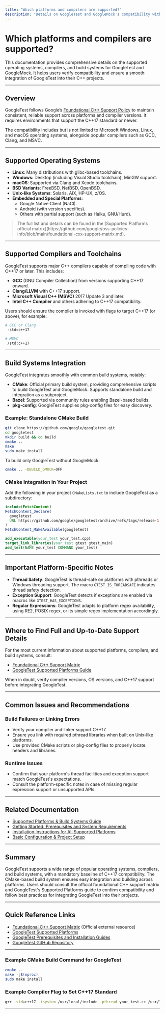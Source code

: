 ```yaml
---
title: "Which platforms and compilers are supported?"
description: "Details on GoogleTest and GoogleMock's compatibility with operating systems, compilers, and C++ standards. Provides direct references to the official support matrix and foundational support policies."
---
```


# Which platforms and compilers are supported?

This documentation provides comprehensive details on the supported operating systems, compilers, and build systems for GoogleTest and GoogleMock. It helps users verify compatibility and ensure a smooth integration of GoogleTest into their C++ projects.

---

## Overview

GoogleTest follows Google’s [Foundational C++ Support Policy](https://opensource.google/documentation/policies/cplusplus-support) to maintain consistent, reliable support across platforms and compiler versions. It requires environments that support the C++17 standard or newer.

The compatibility includes but is not limited to Microsoft Windows, Linux, and macOS operating systems, alongside popular compilers such as GCC, Clang, and MSVC.

---

## Supported Operating Systems

- **Linux**: Many distributions with glibc-based toolchains.
- **Windows**: Desktop (including Visual Studio toolchain), MinGW support.
- **macOS**: Supported via Clang and Xcode toolchains.
- **BSD Variants**: FreeBSD, NetBSD, OpenBSD.
- **Unix-like Systems**: Solaris, AIX, HP-UX, z/OS.
- **Embedded and Special Platforms**:
  - Google Native Client (NaCl).
  - Android (with version specifics).
  - Others with partial support (such as Haiku, GNU/Hurd).

> <Note>
> The full list and details can be found in the [Supported Platforms official matrix](https://github.com/google/oss-policies-info/blob/main/foundational-cxx-support-matrix.md).
> </Note>

---

## Supported Compilers and Toolchains

GoogleTest supports major C++ compilers capable of compiling code with C++17 or later. This includes:

- **GCC** (GNU Compiler Collection) from versions supporting C++17 onward.
- **Clang/LLVM** with C++17 support.
- **Microsoft Visual C++ (MSVC)** 2017 Update 3 and later.
- **Intel C++ Compiler** and others adhering to C++17 compatibility.

Users should ensure the compiler is invoked with flags to target C++17 (or above), for example:

```bash
# GCC or Clang
 -std=c++17

# MSVC
 /std:c++17
```

---

## Build Systems Integration

GoogleTest integrates smoothly with common build systems, notably:

- **CMake**: Official primary build system, providing comprehensive scripts to build GoogleTest and GoogleMock. Supports standalone build and integration as a subproject.
- **Bazel**: Supported via community rules enabling Bazel-based builds.
- **pkg-config**: GoogleTest supplies pkg-config files for easy discovery.

### Example: Standalone CMake Build

```bash
git clone https://github.com/google/googletest.git
cd googletest
mkdir build && cd build
cmake ..
make
sudo make install
```

To build only GoogleTest without GoogleMock:

```bash
cmake .. -DBUILD_GMOCK=OFF
```

### CMake Integration in Your Project

Add the following in your project `CMakeLists.txt` to include GoogleTest as a subdirectory:

```cmake
include(FetchContent)
FetchContent_Declare(
  googletest
  URL https://github.com/google/googletest/archive/refs/tags/release-1.17.0.zip
)
FetchContent_MakeAvailable(googletest)

add_executable(your_test your_test.cpp)
target_link_libraries(your_test gtest gtest_main)
add_test(NAME your_test COMMAND your_test)
```

---

## Important Platform-Specific Notes

- **Thread Safety**: GoogleTest is thread-safe on platforms with pthreads or Windows threading support. The macro `GTEST_IS_THREADSAFE` indicates thread safety detection.
- **Exception Support**: GoogleTest detects if exceptions are enabled via macros like `GTEST_HAS_EXCEPTIONS`.
- **Regular Expressions**: GoogleTest adapts to platform regex availability, using RE2, POSIX regex, or its simple regex implementation accordingly.

---

## Where to Find Full and Up-to-Date Support Details

For the most current information about supported platforms, compilers, and build systems, consult:

- [Foundational C++ Support Matrix](https://github.com/google/oss-policies-info/blob/main/foundational-cxx-support-matrix.md)
- [GoogleTest Supported Platforms Guide](/overview/integration-ecosystem/supported-platforms)

When in doubt, verify compiler versions, OS versions, and C++17 support before integrating GoogleTest.

---

## Common Issues and Recommendations

### Build Failures or Linking Errors

- Verify your compiler and linker support C++17.
- Ensure you link with required pthread libraries when built on Unix-like platforms.
- Use provided CMake scripts or pkg-config files to properly locate headers and libraries.

### Runtime Issues

- Confirm that your platform's thread facilities and exception support match GoogleTest's expectations.
- Consult the platform-specific notes in case of missing regular expression support or unsupported APIs.

---

## Related Documentation

- [Supported Platforms & Build Systems Guide](/overview/integration-ecosystem/supported-platforms)
- [Getting Started: Prerequisites and System Requirements](/getting-started/core-setup/prerequisites-requirements)
- [Installation Instructions for All Supported Platforms](/getting-started/core-setup/installation-platforms)
- [Basic Configuration & Project Setup](/getting-started/core-setup/configuration-basics)

---

## Summary

GoogleTest supports a wide range of popular operating systems, compilers, and build systems, with a mandatory baseline of C++17 compatibility. The CMake-based build system ensures easy integration and building across platforms. Users should consult the official foundational C++ support matrix and GoogleTest's Supported Platforms guide to confirm compatibility and follow best practices for integrating GoogleTest into their projects.

---

## Quick Reference Links

- [Foundational C++ Support Matrix](https://github.com/google/oss-policies-info/blob/main/foundational-cxx-support-matrix.md) (Official external resource)
- [GoogleTest Supported Platforms](https://github.com/google/googletest/blob/main/docs/supported-platforms.md)
- [GoogleTest Prerequisites and Installation Guides](/getting-started/core-setup/prerequisites-requirements)
- [GoogleTest GitHub Repository](https://github.com/google/googletest)

---

### Example CMake Build Command for GoogleTest

```bash
cmake ..
make -j$(nproc)
sudo make install
```

### Example Compiler Flag to Set C++17 Standard

```bash
g++ -std=c++17 -isystem /usr/local/include -pthread your_test.cc /usr/local/lib/libgtest.a -o your_test
```

---